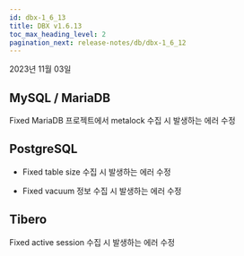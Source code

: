 ```yaml
---
id: dbx-1_6_13
title: DBX v1.6.13
toc_max_heading_level: 2
pagination_next: release-notes/db/dbx-1_6_12
---
```


2023년 11월 03일

## MySQL / MariaDB

<p><Status>Fixed</Status> MariaDB 프로젝트에서 metalock 수집 시 발생하는 에러 수정</p>

## PostgreSQL

- <Status>Fixed</Status> table size 수집 시 발생하는 에러 수정

- <Status>Fixed</Status> vacuum 정보 수집 시 발생하는 에러 수정

## Tibero

<p><Status>Fixed</Status> active session 수집 시 발생하는 에러 수정</p>